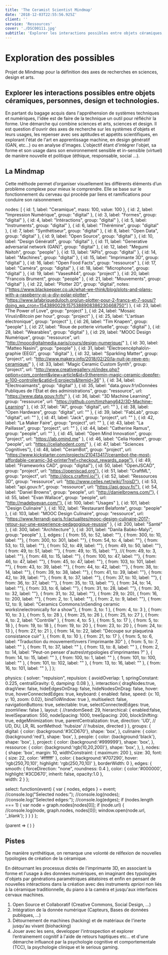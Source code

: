 ```yaml
---
title: 'The Ceramist Scientist Mindmap'
date: '2018-12-03T22:55:56.925Z'
client: ''
service: 'Ressources'
cover: './DSC00111.jpg'
subtitle: 'Explorer les interactions possibles entre objets céramiques, personnes, design et technologies'
---
```



# Exploration des possibles

Projet de Mindmap pour la définition des axes de recherches en sciences, design et arts.

## Explorer les interactions possibles entre objets céramiques, personnes, design et technologies. 

En partant du bagage acquis dans l'appréhension de systèmes techniques et numériques, l'idée est de faire de la technique un outil pour réfléchir la forme. Une démarche qui combine sciences et arts, sciences et design. 
Il est question d'ouvrir des axes de recherche sur les systèmes d'objets et leurs usages, les repenser avec ses aptitudes et appétits scientifiques, en explorant l'état de l'art en apprentissage machine, en design génératif (GAN, etc...) ou en analyse d'images.
L'objectif étant d'intégrer l'objet, sa forme et son usage dans son environnement sensible et in-sensible (virtuel) de manière nouvelle et politique (éthique, responsable, social ...).

## La Mindmap
Cette méthode permet d’organiser visuellement les différents éléments d’un problème complexe pour mieux le comprendre. Elle se base sur le fonctionnement du cerveau qui procède par liens et ramifications pour conduire son raisonnement.


  nodes: [
    { id: 1, label: "Ceramique", mass: 100, value: 100 },
    { id: 2, label: "Impression Numérique", group: "digital" },
    { id: 3, label: "Formes", group: "digital" },
    { id: 4, label: "Intéractions", group: "digital" },
    { id: 5, label: "Instruments", group: "digital" },
    { id: 6, label: "Thérémine", group: "digital" },
    { id: 7, label: "Synthétiseur", group: "digital" },
    { id: 8, label: "Open Data", group: "digital" },
    { id: 9, label: "Open Source", group: "digital" },
    { id: 10, label: "Design Génératif", group: "digital" },
    { id: 11, label: "Generative adversarial network (GAN)", group: "digital" },
    { id: 12, label: "Megumi Naitoh", group: "people" },
    { id: 13, label: "APIs", group: "digital" },
    { id: 14, label: "Machines", group: "digital" },
    { id: 15, label: "Imprimante 3D", group: "digital" },
    { id: 16, label: "Open Food Facts", group: "ressource" },
    { id: 17, label: "Caméra", group: "digital" },
    { id: 18, label: "Microphone", group: "digital" },
    { id: 19, label: "Vases#44", group: "project" },
    { id: 20, label: "Francois Brument", group: "people" },
    { id: 21, label: "Mouvements", group: "digital" },
    { id: 22, label: "Plotter 2D", group: "digital", notes: ["https://www.blackpepper.co.uk/what-we-think/blog/plots-and-plans-with-a-raspberry-pi-a-diy-polar-plotter",
    "https://www.lafabriqueduloch.org/un-plotter-pour-2-francs-et-7-sous/?doing_wp_cron=1543890029.1575388908386230468750"] },
    { id: 23, label: "The Power of Love", group: "project" },
    { id: 24, label: "Mosaic Virus\nBitcoin per hour", group: "project" },
    { id: 25, label: "L'artisan électronique", group: "project" },
    { id: 26, label: "Tim Knapen", group: "people" },
    { id: 27, label: "Roue de potterie virtuelle", group: "digital" },
    { id: 28, label: "Wearables", group: "digital" },
    { id: 29, label: "MOOC Design Numérique", group: "ressource", url: "http://moocdigitalmedia.paris/cours/design-numerique/" },
    { id: 30, label: "Matteo Nasini", group: "people" },
    { id: 31, label: "Électroencéphalo\n-graphie (EEG)", group: "digital" },
    { id: 32, label: "Sparkling Matter", group: "project", url: "http://www.makery.info/2018/02/20/la-nuit-je-reve-en-ceramique/" },
    { id: 33, label: "Magic Ceramic Custom Synth", group: "project", url: "http://www.creativegallery.nl/index.php?option=com_content&view=article&id=9:theremin-magic-ceramic-doepfer-a-100-controller&catid=6:projects&Itemid=36" },
    { id: 34, label: "Électroaimants", group: "digital" },
    { id: 35, label: "data.gouv.fr\nDonnées Publiques de l’État et des administrations", group: "ressource", url: "https://www.data.gouv.fr/fr/" },
    { id: 36, label: "3D Machine Learning", group: "ressource", url: "https://github.com/timzhang642/3D-Machine-Learning" },
    { id: 37, label: "AI", group: "digital", url: "" },
    { id: 38, label: "Open Hardware", group: "digital", url: "" },
    { id: 39, label: "FabLab", group: "digital", url: "" },
    { id: 41, label: "Jack", group: "project", url: "" },
    { id: 42, label: "La Maker Faire", group: "project", url: "" },
    { id: 43, label: "La Paillasse", group: "project", url: "" },
    { id: 44, label: "Catherine Ramus", group: "people", url: "" },
    { id: 45, label: "Open Mind Innovation", group: "project", url: "https://lab.omind.me" },
    { id: 46, label: "Celia Hodent", group: "people", url: "https://celiahodent.com/" },
    { id: 47, label: "Sciences Cognitives"},
    { id: 48, label: "CeramBot", group: "project", url: "https://www.kickstarter.com/projects/210413417/cerambot-the-most-affordable-ceramic-3d-printer?ref=checkout_rewards_page"},
    { id: 49, label: "Frameworks CAD", group: "digital"},
    { id: 50, label: "OpenJSCAD", group: "project", url: "https://openjscad.org"},
    { id: 51, label: "CraftML", group: "project", url: "http://docs.craftml.io/"},
    { id: 52, label: "Ressources 3D", group: "ressource", url: "http://www.celles.net/wiki/TroisD"},
    { id: 53, label: "api.gouv.fr", group: "ressource", url: "https://api.gouv.fr/"},
    { id: 54, label: "Daniel Browns", group: "people", url: "http://danielbrowns.com/"},
    { id: 55, label: "Evan Wallace", group: "people", url: "http://madebyevan.com/"},
    { id: 100, label: "Usages" },
    { id: 101, label: "Design Culinaire" },
    { id: 102, label: "Restaurant Belafonte", group: "people" },
    { id: 103, label: "MOOC Design Culinaire", group: "ressource", url: "https://www.ferrandi-paris.fr/actualites/mooc-design-culinaire-2017-retour-sur-une-experience-pedagogique-reussie" },
    { id: 200, label: "Santé" },
    { id: 300, label: "Architecture" },
    { id: 301, label: "Danila Babko-Malyi", group: "people" },
  ],
  edges: [
    { from: 55, to: 52, label: ""}, 
    { from: 300, to: 10, label: ""}, 
    { from: 300, to: 301, label: ""}, 
    { from: 54, to: 4, label: ""}, 
    { from: 53, to: 13, label: ""}, 
    { from: 52, to: 49, label: ""}, 
    { from: 49, to: 50, label: ""}, 
    { from: 49, to: 51, label: ""}, 
    { from: 49, to: 15, label: ""}, 
    //{ from: 49, to: 3, label: ""}, 
    { from: 48, to: 15, label: ""}, 
    { from: 100, to: 47, label: ""}, 
    { from: 46, to: 47, label: ""}, 
    { from: 45, to: 47, label: ""}, 
    { from: 103, to: 101, label: ""}, 
    { from: 43, to: 39, label: ""}, 
    { from: 44, to: 42, label: ""}, 
    { from: 38, to: 14, label: ""}, 
    { from: 39, to: 38, label: ""}, 
    { from: 41, to: 39, label: ""}, 
    { from: 42, to: 39, label: ""}, 
    { from: 8, to: 37, label: ""}, 
    { from: 37, to: 10, label: ""}, 
    { from: 36, to: 37, label: ""}, 
    { from: 35, to: 13, label: ""}, 
    { from: 34, to: 14, label: ""}, 
    { from: 33, to: 6, label: ""}, 
    { from: 31, to: 28, label: ""}, 
    { from: 30, to: 32, label: ""}, 
    { from: 31, to: 32, label: ""}, 
    { from: 29, to: 20}, 
    { from: 16, to: 200, label: ""}, 
    { from: 2, to: 1, label: ""}, 
    { from: 2, to: 9, label: ""}, 
    { from: 12, to: 9, label: "Ceramics Commons:\nSending ceramic works\nelectronically for a show"}, 
    { from: 3, to: 1 }, 
    { from: 4, to: 3 }, 
    { from: 10, to: 3 }, 
    { from: 5, to: 28 }, 
    { from: 25, to: 26 }, 
    { from: 25, to: 27 }, 
    { from: 4, to: 2, label: "Contrôle" }, 
    { from: 4, to: 5 },
    { from: 5, to: 17 },
    { from: 5, to: 18 },
    { from: 19, to: 18 },
    { from: 19, to: 20 },
    { from: 23, to: 20 },
    { from: 24, to: 13 },
    { from: 27, to: 21 },
    { from: 14, to: 22, label: "Découpe sur plaque\nà consistance cuir" },
    { from: 8, to: 10 },
    { from: 21, to: 17 },
    { from: 5, to: 6, label: "Traduction du mouvement\nvers l'imprimante 3D" },
    { from: 5, to: 7, label: "" },
    { from: 11, to: 37, label: "" },
    { from: 13, to: 8, label: "" },
    { from: 2, to: 14, label: "Peut-on penser d'autres\ntypologies d'imprimantes ?" },
    { from: 14, to: 15, label: "" },
    { from: 100, to: 1, label: "" },
    { from: 101, to: 100, label: "" },
    { from: 101, to: 102, label: "" },
    { from: 13, to: 16, label: "" },
    { from: 16, to: 101, label: "" },
    ]
};

  physics: {
    solver: "repulsion",
    repulsion: {
      avoidOverlap: 1,
      springConstant: 0.225,
      centralGravity: 0,
      damping: 0.08
    },
  },
  interaction:{
    dragNodes:true,
    dragView: false,
    hideEdgesOnDrag: false,
    hideNodesOnDrag: false,
    hover: true,
    hoverConnectedEdges: true,
    keyboard: {
      enabled: false,
      speed: {x: 10, y: 10, zoom: 0.02},
      bindToWindow: true
    },
    multiselect: false,
    navigationButtons: true,
    selectable: true,
    selectConnectedEdges: true,
    zoomView: false
  },
  layout: {
    //randomSeed: 29,
    hierarchical: {
      enabled:false,
      levelSeparation: 550,
      nodeSpacing: 1000,
      treeSpacing: 200,
      blockShifting: true,
      edgeMinimization: true,
      parentCentralization: true,
      direction: 'UD',        // UD, DU, LR, RL
      sortMethod: 'hubsize'   // hubsize, directed
    }
  },
  groups: {
      digital: {
          color: {background:'#3CD670'},
          shape: 'box',
      },
      culinaire: {
          color: {background:'red'},
          shape: 'box',
      },
      people: {
          color: {background:'black'},
          shape: 'box',
      },
      project: {
          color: {background:'#999999'},
          shape: 'box',
      },
      ressource: {
          color: {background:'rgb(10,20,200)'},
          shape: 'box',
      },
  },
  nodes: {
      shape: 'box',
      margin: 10,
      widthConstraint: {
        maximum: 200
      },
      size: 30,
      font: {
          size: 22,
          color: '#ffffff'
      },
      color: {
        background:'#707290',
        hover: 'rgb(250,70,10)',
        highlight: 'rgb(250,70,10)'
      },
      borderWidth: 0
  },
  edges: {
        smooth: {
          forceDirection: "none",
          roundness: 0.4
        },
        color: {
            color:'#000000',
            highlight:'#3CD670',
            inherit: false,
            opacity:1.0
        },      
        width: 2
  }
};

  select: function(event) {
    var { nodes, edges } = event;
    //console.log("Selected nodes:");
    //console.log(nodes);
    //console.log("Selected edges:");
    //console.log(edges);
    if (nodes.length === 1) {
        var node = graph.nodes[nodes[0]];
        if (node.url) {
          //console.log(node, graph.nodes, nodes[0]);
          window.open(node.url, '_blank');
        }
    }
  }
};

<div style={{ 
  columnSpan: 'all',  
  width: "100vw",
  position: "relative",
  left: "50%",
  right: "50%",
  marginLeft: "-50vw",
  marginRight: "-50vw",
  height: "150vh",
  minHeight: "600px",
  marginTop: "20px",
  marginBottom: "20px",
  }}>
<ContainerDimensions>
    {parent => (
        <Graph 
        graph={graph} 
        options={options} 
        events={events}
        style={{ height: "100%", width: parent.width }} 
    />)
    }
</ContainerDimensions>
</div>


## Pistes

De manière synthétique, on remarque une volonté de rélfexion de nouvelles typologies de création de la céramique. 

En détournant les processus dictés de l'imprimante 3D, en associant la forme et l'usage à des données numériques, en imaginant des typologies d'objets par générations paramétriques aléatoires et enfin en pensant de nouvelles intéractions dans la création avec des instruments *apriori* non liés à la céramique traditionnelle, du piano à la caméra et jusqu'aux interfaces cervaux machines.

1. Open Source et Collaboratif (Creative Commons, Social Design, ...)
2. Intégration de la donnée numérique (Capteurs, Bases de données publiques, ...)
3. Détournement de machines (hacking) et de matériaux de l'inerte jusqu'au vivant (biohacking)
4. Jouer avec les sens, developper l'introspection et explorer l’entrainement cognitif à l'aide de retours haptiques etc... et d'une démarche influancé par la psychologie cognitive et comportementale (TCC), la psychologie clinique et le serious gaming.